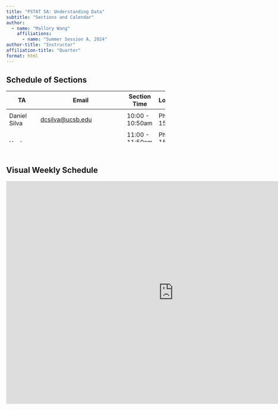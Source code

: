 ```yaml
---
title: "PSTAT 5A: Understanding Data"
subtitle: "Sections and Calendar"
author:
  - name: "Mallory Wang"
    affiliations:
      - name: "Summer Session A, 2024"
author-title: "Instructor"
affiliation-title: "Quarter"
format: html
---
```


## Schedule of Sections

<table class="table" style="width: 85%; height: 138px;">
    <thead>
        <tr class="header" style="height: 26px;">
            <th style="height: 26px;">TA</th>
            <th style="height: 26px;">Email</th>
            <th style="height: 26px;">Section Time</th>
            <th style="height: 26px;">Location</th>
        </tr>
    </thead>
    <tbody>
      <tr class="odd" style="height: 28px;">
            <td style="height: 56px;">Daniel Silva</td>
              <td style="height: 56px;"><a class="inline_disabled" href="mailto:dcsilva@ucsb.edu" target="_blank" rel="noopener">dcsilva@ucsb.edu</a></td>
            <td style="height: 28px;">10:00 - 10:50am</td>
            <td style="height: 28px;">Phelps 1513</td>
        </tr>
        <tr class="even" style="height: 28px;">
            <td style="height: 56px;" rowspan="2">Hezhong Zhang</td>
            <td style="height: 56px;" rowspan="2"><a class="inline_disabled" href="mailto:hzhang586@umail.ucsb.edu" target="_blank" rel="noopener">hzhang586@umail.ucsb.edu</a></td>
            <td style="height: 28px;">11:00 - 11:50am</td>
            <td style="height: 28px;">Phelps 1513</td>
        <tr class="even" style="height: 28px;">
            <td style="height: 28px;">12:00 - 12:50pm</td>
            <td style="height: 28px;">Phelps 1513</td>
        </tr>
    </tbody>
</table>

\

## Visual Weekly Schedule
<iframe src="https://calendar.google.com/calendar/embed?height=600&wkst=1&bgcolor=%23ffffff&ctz=America%2FLos_Angeles&mode=WEEK&src=cHN0YXQ1YS51Y3NiQGdtYWlsLmNvbQ&src=YWRkcmVzc2Jvb2sjY29udGFjdHNAZ3JvdXAudi5jYWxlbmRhci5nb29nbGUuY29t&src=ZW4udXNhI2hvbGlkYXlAZ3JvdXAudi5jYWxlbmRhci5nb29nbGUuY29t&color=%23039BE5&color=%2333B679&color=%230B8043" style="border-width:0" width="900" height="600" frameborder="0" scrolling="no"></iframe>